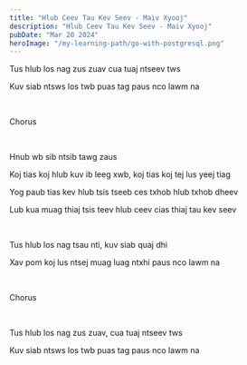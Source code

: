 ```yaml
---
title: "Hlub Ceev Tau Kev Seev - Maiv Xyooj"
description: "Hlub Ceev Tau Kev Seev - Maiv Xyooj"
pubDate: "Mar 20 2024"
heroImage: "/my-learning-path/go-with-postgresql.png"
---
```



Tus hlub los nag zus zuav cua tuaj ntseev tws

Kuv siab ntsws los twb puas tag paus nco lawm na

<br />

Chorus

<br />

Hnub wb sib ntsib tawg zaus

Koj tias koj hlub kuv ib leeg xwb, koj tias koj tej lus yeej tiag

Yog paub tias kev hlub tsis tseeb ces txhob hlub txhob dheev

Lub kua muag thiaj tsis teev hlub ceev cias thiaj tau kev seev

<br />

Tus hlub los nag tsau nti, kuv siab quaj dhi

Xav pom koj lus ntsej muag luag ntxhi paus nco lawm na

<br />

Chorus

<br />

Tus hlub los nag zus zuav, cua tuaj ntseev tws

Kuv siab ntsws los twb puas tag paus nco lawm na